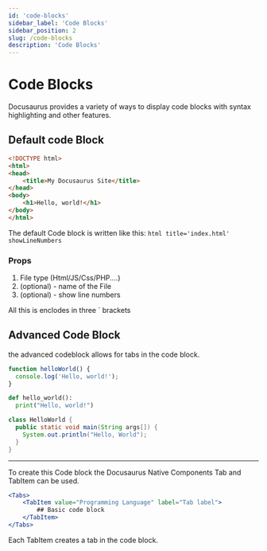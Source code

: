 ```yaml
---
id: 'code-blocks'
sidebar_label: 'Code Blocks'
sidebar_position: 2
slug: /code-blocks
description: 'Code Blocks'
---
```


# Code Blocks

Docusaurus provides a variety of ways to display code blocks with syntax highlighting and other features.


## Default code Block 

```html title='index.html' showLineNumbers
<!DOCTYPE html>
<html>
<head>
    <title>My Docusaurus Site</title>
</head>
<body>
    <h1>Hello, world!</h1>
</body>
</html>
```

The default Code block is written like this:
`html title='index.html' showLineNumbers`

### Props


1. File type (Html/JS/Css/PHP....)
2. (optional) - name of the File
3. (optional) - show line numbers


All this is enclodes in three ` brackets





## Advanced Code Block


the advanced codeblock allows for tabs in the code block.

<Tabs>
<TabItem value="js" label="JavaScript">

```js
function helloWorld() {
  console.log('Hello, world!');
}
```

</TabItem>
<TabItem value="py" label="Python">

```py
def hello_world():
  print("Hello, world!")
```

</TabItem>
<TabItem value="java" label="Java">

```java
class HelloWorld {
  public static void main(String args[]) {
    System.out.println("Hello, World");
  }
}
```

</TabItem>
</Tabs>


---

To create this Code block the Docusaurus Native Components Tab and TabItem can be used.

```jsx title='index.mdx'  showLineNumbers
<Tabs>
    <TabItem value="Programming Language" label="Tab label">
        ## Basic code block
    </TabItem>
</Tabs>
```
Each TabItem creates a tab in the code block.
